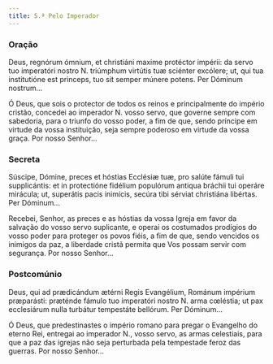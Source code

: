 ```yaml
---
title: 5.ª Pelo Imperador
---
```


### Oração

<div class="side-by-side not-content">

Deus, regnórum ómnium, et christiáni maxime protéctor impérii: da servo tuo imperatóri nostro <span class="text-red-500">N.</span> triúmphum virtútis tuæ sciénter excólere; ut, qui tua institutióne est princeps, tuo sit semper múnere potens. Per Dóminum nostrum...

Ó Deus, que sois o protector de todos os reinos e principalmente do império cristão, concedei ao imperador <span class="text-red-500">N.</span> vosso servo, que governe sempre com sabedoria, para o triunfo do vosso poder, a fim de que, sendo príncipe em virtude da vossa instituição, seja sempre poderoso em virtude da vossa graça. Por nosso Senhor...

</div>

### Secreta

<div class="side-by-side not-content">

Súscipe, Dómine, preces et hóstias Ecclésiæ tuæ, pro salúte fámuli tui supplicántis: et in protectióne fidélium populórum antiqua bráchii tui operáre mirácula; ut, superátis pacis inimícis, secúra tibi sérviat christiána libértas. Per Dóminum...

Recebei, Senhor, as preces e as hóstias da vossa Igreja em favor da salvação do vosso servo suplicante, e operai os costumados prodígios do vosso poder para proteger os povos fiéis, a fim de que, sendo vencidos os inimigos da paz, a liberdade cristã permita que Vos possam servir com segurança. Por nosso Senhor...

</div>

### Postcomúnio

<div class="side-by-side not-content">

Deus, qui ad prædicándum ætérni Regis Evangélium, Románum impérium præparásti: præténde fámulo tuo imperatóri nostro <span class="text-red-500">N.</span> arma cœléstia; ut pax ecclesiárum nulla turbátur tempestáte bellórum. Per Dóminum...

Ó Deus, que predestinastes o império romano para pregar o Evangelho do eterno Rei, entregai ao imperador <span class="text-red-500">N.</span>, vosso servo, as armas celestiais, para que a paz das igrejas não seja perturbada pela tempestade feroz das guerras. Por nosso Senhor...

</div>
